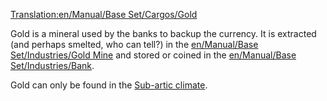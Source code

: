 [[Translation:en/Manual/Base Set/Cargos/Gold]]

{{en/Cargo|name=Gold
|image=en/Gold.png|produced=[[en/Manual/Base Set/Industries/Gold Mine]]
|accepted=[[en/Manual/Base Set/Industries/Bank]]
}}

Gold is a mineral used by the banks to backup the currency. It is extracted (and perhaps smelted, who can tell?)  in the [[en/Manual/Base Set/Industries/Gold Mine]] and stored or coined in the [[en/Manual/Base Set/Industries/Bank]].

Gold can only be found in the [[en/Manual/Climates#Sub-arctic|Sub-artic climate]].